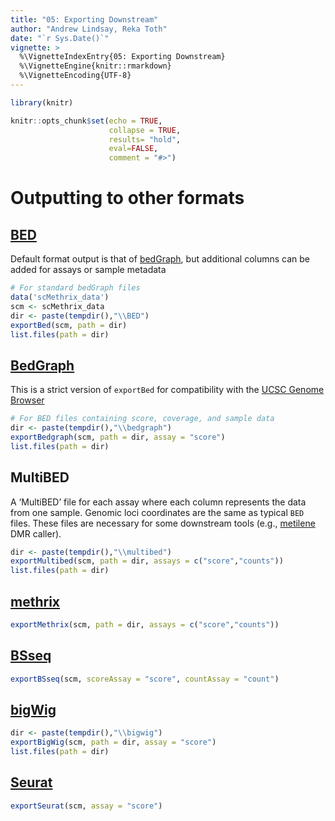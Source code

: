 ```yaml
---
title: "05: Exporting Downstream"
author: "Andrew Lindsay, Reka Toth"
date: "`r Sys.Date()`"
vignette: >
  %\VignetteIndexEntry{05: Exporting Downstream}
  %\VignetteEngine{knitr::rmarkdown}
  %\VignetteEncoding{UTF-8}
---
```


```r
library(knitr)

knitr::opts_chunk$set(echo = TRUE, 
                      collapse = TRUE,
                      results= "hold",
                      eval=FALSE,
                      comment = "#>")

```

# Outputting to other formats

## [BED](https://genome.ucsc.edu/FAQ/FAQformat.html#format1)

Default format output is that of [bedGraph](https://genome.ucsc.edu/goldenPath/help/bedgraph.html), but additional columns can be added for assays or sample metadata

```r
# For standard bedGraph files
data('scMethrix_data')
scm <- scMethrix_data
dir <- paste(tempdir(),"\\BED")
exportBed(scm, path = dir)
list.files(path = dir)
```

## [BedGraph](https://genome.ucsc.edu/goldenPath/help/bedgraph.html)

This is a strict version of `exportBed` for compatibility with the [UCSC Genome Browser](https://genome.ucsc.edu/)

```r
# For BED files containing score, coverage, and sample data
dir <- paste(tempdir(),"\\bedgraph")
exportBedgraph(scm, path = dir, assay = "score")
list.files(path = dir)
```

## MultiBED

A 'MultiBED' file for each assay where each column represents the data from one sample. Genomic loci coordinates are the same as typical `BED` files. These files are necessary for some downstream tools (e.g., [metilene](https://www.bioinf.uni-leipzig.de/Software/metilene/Manual/#8_input) DMR caller).

```r
dir <- paste(tempdir(),"\\multibed")
exportMultibed(scm, path = dir, assays = c("score","counts"))
list.files(path = dir)
```

## [methrix](https://bioconductor.org/packages/release/bioc/html/methrix.html)

```r
exportMethrix(scm, path = dir, assays = c("score","counts"))
```

## [BSseq](https://bioconductor.org/packages/release/bioc/html/bsseq.html)

```r
exportBSseq(scm, scoreAssay = "score", countAssay = "count")
```

## [bigWig](https://genome.ucsc.edu/goldenpath/help/bigWig.html)

```r
dir <- paste(tempdir(),"\\bigwig")
exportBigWig(scm, path = dir, assay = "score")
list.files(path = dir)
```

## [Seurat](https://satijalab.org/seurat/)

```r
exportSeurat(scm, assay = "score")
```
